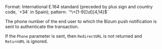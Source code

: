 <ParamField body="Phone" type="string">
Format: International E.164 standard (preceded by plus sign and country code, `+34` in Spain); pattern: `^\+[1-9][\d]{4,14}$`

The phone number of the end user to which the Bizum push notification is sent to authenticate the transaction.

If the `Phone` parameter is sent, then `RedirectURL` is not returned and `ReturnURL` is ignored.
</ParamField>